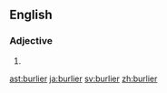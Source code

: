 ==English==

===Adjective===
{{head|en|adjective comparative form}}

# {{en-comparative of|burly}}

[[ast:burlier]]
[[ja:burlier]]
[[sv:burlier]]
[[zh:burlier]]